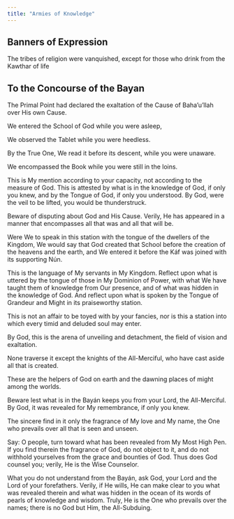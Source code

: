 ```yaml
---
title: "Armies of Knowledge"
---
```


## Banners of Expression

The tribes of religion were vanquished, except for those who drink from the Kawthar of life

## To the Concourse of the Bayan

The Primal Point had declared the exaltation of the Cause of Baha'u'llah over His own Cause.

We entered the School of God while you were asleep,

We observed the Tablet while you were heedless.

By the True One, We read it before its descent, while you were unaware.

We encompassed the Book while you were still in the loins.

This is My mention according to your capacity, not according to the measure of God. This is attested by what is in the knowledge of God, if only you knew, and by the Tongue of God, if only you understood. By God, were the veil to be lifted, you would be thunderstruck.

Beware of disputing about God and His Cause. Verily, He has appeared in a manner that encompasses all that was and all that will be.

Were We to speak in this station with the tongue of the dwellers of the Kingdom, We would say that God created that School before the creation of the heavens and the earth, and We entered it before the Káf was joined with its supporting Nún.

This is the language of My servants in My Kingdom. Reflect upon what is uttered by the tongue of those in My Dominion of Power, with what We have taught them of knowledge from Our presence, and of what was hidden in the knowledge of God. And reflect upon what is spoken by the Tongue of Grandeur and Might in its praiseworthy station.

This is not an affair to be toyed with by your fancies, nor is this a station into which every timid and deluded soul may enter.

By God, this is the arena of unveiling and detachment, the field of vision and exaltation.

None traverse it except the knights of the All-Merciful, who have cast aside all that is created.

These are the helpers of God on earth and the dawning places of might among the worlds.

Beware lest what is in the Bayán keeps you from your Lord, the All-Merciful. By God, it was revealed for My remembrance, if only you knew.

The sincere find in it only the fragrance of My love and My name, the One who prevails over all that is seen and unseen.

Say: O people, turn toward what has been revealed from My Most High Pen. If you find therein the fragrance of God, do not object to it, and do not withhold yourselves from the grace and bounties of God. Thus does God counsel you; verily, He is the Wise Counselor.

What you do not understand from the Bayán, ask God, your Lord and the Lord of your forefathers. Verily, if He wills, He can make clear to you what was revealed therein and what was hidden in the ocean of its words of pearls of knowledge and wisdom. Truly, He is the One who prevails over the names; there is no God but Him, the All-Subduing.
